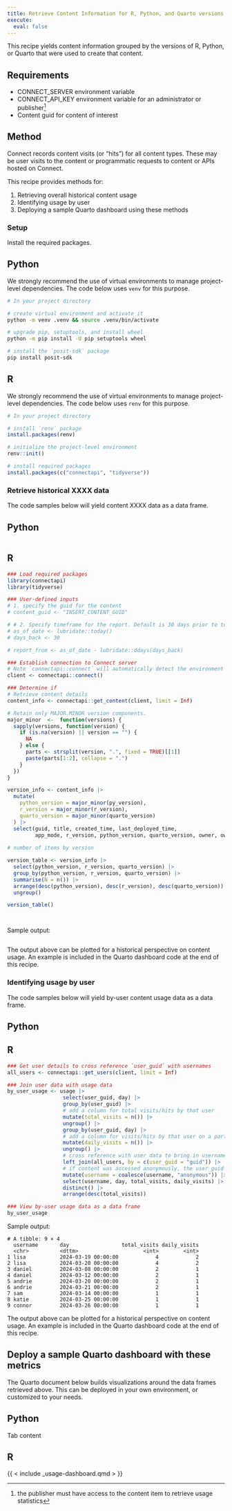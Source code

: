 ```yaml
---
title: Retrieve Content Information for R, Python, and Quarto versions
execute: 
  eval: false
---
```


This recipe yields content information grouped by the versions of R, Python, or Quarto that were used to create that content. 

## Requirements

- CONNECT_SERVER environment variable
- CONNECT_API_KEY environment variable for an administrator or publisher^[the publisher must have access to the content item to retrieve usage statistics]
- Content guid for content of interest


## Method 

Connect records content visits (or "hits") for all content types. These may be user visits to the content or programmatic requests to content or APIs hosted on Connect. 









::: {.callout-note}

::: 

This recipe provides methods for:

1. Retrieving overall historical content usage
2. Identifying usage by user
3. Deploying a sample Quarto dashboard using these methods 


### Setup

Install the required packages.

::: {.panel-tabset group="language"}
## Python

We strongly recommend the use of virtual environments to manage project-level dependencies. The code below uses `venv` for this purpose.

```.bash
# In your project directory

# create virtual environment and activate it
python -m venv .venv && source .venv/bin/activate

# upgrade pip, setuptools, and install wheel
python -m pip install -U pip setuptools wheel

# install the `posit-sdk` package
pip install posit-sdk
```

## R

We strongly recommend the use of virtual environments to manage project-level dependencies. The code below uses `renv` for this purpose.

```r
# In your project directory

# install `renv` package
install.packages(renv)

# initialize the project-level environment
renv::init()

# install required packages
install.packages(c("connectapi", "tidyverse"))

```


:::


### Retrieve historical XXXX data

The code samples below will yield content XXXX data as a data frame.

:::{.panel-tabset group="language"}

## Python 

```python

```



## R

```r
### Load required packages
library(connectapi)
library(tidyverse)

### User-defined inputs
# 1. specify the guid for the content
# content_guid <- "INSERT_CONTENT_GUID" 

# # 2. Specify timeframe for the report. Default is 30 days prior to today
# as_of_date <- lubridate::today()
# days_back <- 30

# report_from <- as_of_date - lubridate::ddays(days_back)

### Establish connection to Connect server
# Note `connectapi::connect` will automatically detect the environment variables CONNECT_SERVER and CONNECT_API_KEY. They do not need to be specified as arguments to this function, however, if these environment variables are not set, the code will fail
client <- connectapi::connect()

### Determine if 
# Retrieve content details
content_info <- connectapi::get_content(client, limit = Inf)

# Retain only MAJOR.MINOR version components.
major_minor  <-  function(versions) {
  sapply(versions, function(version) {
    if (is.na(version) || version == "") {
      NA
    } else {
      parts <- strsplit(version, ".", fixed = TRUE)[[1]]
      paste(parts[1:2], collapse = ".")
    }
  })
}

version_info <- content_info |> 
  mutate(
    python_version = major_minor(py_version),
    r_version = major_minor(r_version),
    quarto_version = major_minor(quarto_version)
  ) |> 
  select(guid, title, created_time, last_deployed_time, 
         app_mode, r_version, python_version, quarto_version, owner, owner_guid, id, app_role, content_url, dashboard_url)
  
# number of items by version

version_table <- version_info |> 
  select(python_version, r_version, quarto_version) |> 
  group_by(python_version, r_version, quarto_version) |> 
  summarise(N = n()) |> 
  arrange(desc(python_version), desc(r_version), desc(quarto_version)) |> 
  ungroup() 

version_table()




```

Sample output:
```

```

The output above can be plotted for a historical perspective on content usage. An example is included in the Quarto dashboard code at the end of this recipe.

:::

### Identifying usage by user

The code samples below will yield by-user content usage data as a data frame. 

::: {.panel-tabset group="language"}

## Python


## R

```r
### Get user details to cross reference `user_guid` with usernames
all_users <- connectapi::get_users(client, limit = Inf)

### Join user data with usage data
by_user_usage <- usage |>
                  select(user_guid, day) |> 
                  group_by(user_guid) |> 
                  # add a column for total visits/hits by that user
                  mutate(total_visits = n()) |> 
                  ungroup() |> 
                  group_by(user_guid, day) |> 
                  # add a column for visits/hits by that user on a particular day
                  mutate(daily_visits = n()) |> 
                  ungroup() |> 
                  # cross reference with user data to bring in usernames
                  left_join(all_users, by = c(user_guid = "guid")) |> 
                  # if content was accessed anonymously, the user_guid will be NA. Replace these with "anonymous"
                  mutate(username = coalesce(username, "anonymous")) |> 
                  select(username, day, total_visits, daily_visits) |> 
                  distinct() |> 
                  arrange(desc(total_visits))

### View by-user usage data as a data frame
by_user_usage
```

Sample output:
```
# A tibble: 9 × 4
  username       day                 total_visits daily_visits
  <chr>          <dttm>                     <int>        <int>
1 lisa           2024-03-19 00:00:00            4            2
2 lisa           2024-03-20 00:00:00            4            2
3 daniel         2024-03-08 00:00:00            2            1
4 daniel         2024-03-12 00:00:00            2            1
5 andrie         2024-03-20 00:00:00            2            1
6 andrie         2024-03-21 00:00:00            2            1
7 sam            2024-03-14 00:00:00            1            1
8 katie          2024-03-25 00:00:00            1            1
9 connor         2024-03-26 00:00:00            1            1
```

The output above can be plotted for a historical perspective on content usage. An example is included in the Quarto dashboard code at the end of this recipe.

:::


## Deploy a sample Quarto dashboard with these metrics

The Quarto document below builds visualizations around the data frames retrieved above. This can be deployed in your own environment, or customized to your needs.

<!-- TODO: Add github repo and manifest.json link -->



::: {.panel-tabset group="language"}
## Python

Tab content

## R

<!-- TODO: Make this embed work -->

{{ < include _usage-dashboard.qmd > }}

:::